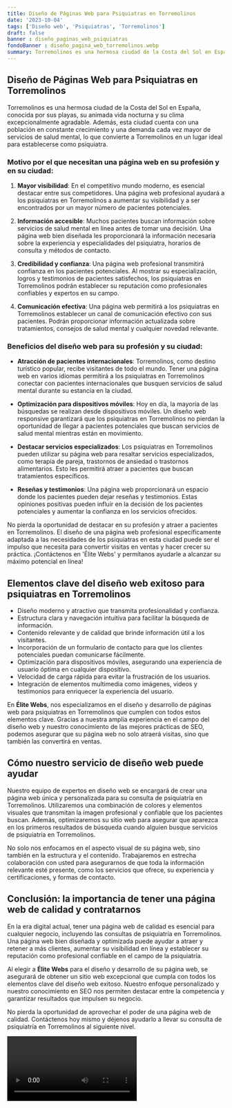 ```yaml
---
title: Diseño de Páginas Web para Psiquiatras en Torremolinos
date: '2023-10-04'
tags: ['Diseño web', 'Psiquiatras', 'Torremolinos']
draft: false
banner : diseño_paginas_web_psiquiatras
fondoBanner : diseño_pagina_web_torremolinos.webp
summary: Torremolinos es una hermosa ciudad de la Costa del Sol en España, conocida por sus playas, su animada vida nocturna y su clima excepcionalmente agradable. Además, esta ciudad cuenta con una población en constante crecimiento y una demanda cada vez mayor de servicios de salud mental, lo que convierte a Torremolinos en un lugar ideal para establecerse como psiquiatra.
---
```


## Diseño de Páginas Web para Psiquiatras en Torremolinos

Torremolinos es una hermosa ciudad de la Costa del Sol en España, conocida por sus playas, su animada vida nocturna y su clima excepcionalmente agradable. Además, esta ciudad cuenta con una población en constante crecimiento y una demanda cada vez mayor de servicios de salud mental, lo que convierte a Torremolinos en un lugar ideal para establecerse como psiquiatra.

### Motivo por el que necesitan una página web en su profesión y en su ciudad:

1. **Mayor visibilidad**: En el competitivo mundo moderno, es esencial destacar entre sus competidores. Una página web profesional ayudará a los psiquiatras en Torremolinos a aumentar su visibilidad y a ser encontrados por un mayor número de pacientes potenciales.

2. **Información accesible**: Muchos pacientes buscan información sobre servicios de salud mental en línea antes de tomar una decisión. Una página web bien diseñada les proporcionará la información necesaria sobre la experiencia y especialidades del psiquiatra, horarios de consulta y métodos de contacto.

3. **Credibilidad y confianza**: Una página web profesional transmitirá confianza en los pacientes potenciales. Al mostrar su especialización, logros y testimonios de pacientes satisfechos, los psiquiatras en Torremolinos podrán establecer su reputación como profesionales confiables y expertos en su campo.

4. **Comunicación efectiva**: Una página web permitirá a los psiquiatras en Torremolinos establecer un canal de comunicación efectivo con sus pacientes. Podrán proporcionar información actualizada sobre tratamientos, consejos de salud mental y cualquier novedad relevante.

### Beneficios del diseño web para su profesión y su ciudad:

- **Atracción de pacientes internacionales**: Torremolinos, como destino turístico popular, recibe visitantes de todo el mundo. Tener una página web en varios idiomas permitirá a los psiquiatras en Torremolinos conectar con pacientes internacionales que busquen servicios de salud mental durante su estancia en la ciudad.

- **Optimización para dispositivos móviles**: Hoy en día, la mayoría de las búsquedas se realizan desde dispositivos móviles. Un diseño web responsive garantizará que los psiquiatras en Torremolinos no pierdan la oportunidad de llegar a pacientes potenciales que buscan servicios de salud mental mientras están en movimiento.

- **Destacar servicios especializados**: Los psiquiatras en Torremolinos pueden utilizar su página web para resaltar servicios especializados, como terapia de pareja, trastornos de ansiedad o trastornos alimentarios. Esto les permitirá atraer a pacientes que buscan tratamientos específicos.

- **Reseñas y testimonios**: Una página web proporcionará un espacio donde los pacientes pueden dejar reseñas y testimonios. Estas opiniones positivas pueden influir en la decisión de los pacientes potenciales y aumentar la confianza en los servicios ofrecidos.

No pierda la oportunidad de destacar en su profesión y atraer a pacientes en Torremolinos. El diseño de una página web profesional específicamente adaptada a las necesidades de los psiquiatras en esta ciudad puede ser el impulso que necesita para convertir visitas en ventas y hacer crecer su práctica. ¡Contáctenos en 'Élite Webs' y permítanos ayudarle a alcanzar su máximo potencial en línea!

<GifSeo />

<Cta />

## Elementos clave del diseño web exitoso para psiquiatras en Torremolinos

- Diseño moderno y atractivo que transmita profesionalidad y confianza.
- Estructura clara y navegación intuitiva para facilitar la búsqueda de información.
- Contenido relevante y de calidad que brinde información útil a los visitantes.
- Incorporación de un formulario de contacto para que los clientes potenciales puedan comunicarse fácilmente.
- Optimización para dispositivos móviles, asegurando una experiencia de usuario óptima en cualquier dispositivo.
- Velocidad de carga rápida para evitar la frustración de los usuarios.
- Integración de elementos multimedia como imágenes, videos y testimonios para enriquecer la experiencia del usuario.

En **Élite Webs**, nos especializamos en el diseño y desarrollo de páginas web para psiquiatras en Torremolinos que cumplen con todos estos elementos clave. Gracias a nuestra amplia experiencia en el campo del diseño web y nuestro conocimiento de las mejores prácticas de SEO, podemos asegurar que su página web no solo atraerá visitas, sino que también las convertirá en ventas.

## Cómo nuestro servicio de diseño web puede ayudar

Nuestro equipo de expertos en diseño web se encargará de crear una página web única y personalizada para su consulta de psiquiatría en Torremolinos. Utilizaremos una combinación de colores y elementos visuales que transmitan la imagen profesional y confiable que los pacientes buscan. Además, optimizaremos su sitio web para asegurar que aparezca en los primeros resultados de búsqueda cuando alguien busque servicios de psiquiatría en Torremolinos.

No solo nos enfocamos en el aspecto visual de su página web, sino también en la estructura y el contenido. Trabajaremos en estrecha colaboración con usted para asegurarnos de que toda la información relevante esté presente, como los servicios que ofrece, su experiencia y certificaciones, y formas de contacto.

## Conclusión: la importancia de tener una página web de calidad y contratarnos

En la era digital actual, tener una página web de calidad es esencial para cualquier negocio, incluyendo las consultas de psiquiatría en Torremolinos. Una página web bien diseñada y optimizada puede ayudar a atraer y retener a más clientes, aumentar su visibilidad en línea y establecer su reputación como profesional confiable en el campo de la psiquiatría.

Al elegir a **Élite Webs** para el diseño y desarrollo de su página web, se asegurará de obtener un sitio web excepcional que cumpla con todos los elementos clave del diseño web exitoso. Nuestro enfoque personalizado y nuestro conocimiento en SEO nos permiten destacar entre la competencia y garantizar resultados que impulsen su negocio.

No pierda la oportunidad de aprovechar el poder de una página web de calidad. Contáctenos hoy mismo y déjenos ayudarlo a llevar su consulta de psiquiatría en Torremolinos al siguiente nivel.

<Video />

<CtaBot job='Psiquiatras' city='Torremolinos'/>

<Gmaps query='Torremolinos+españa+maps' />
